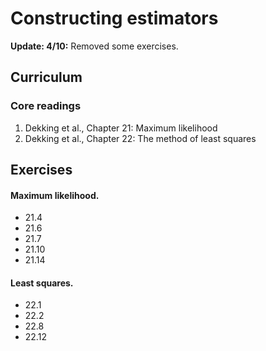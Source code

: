 # Constructing estimators

::: callout-note
**Update: 4/10:** Removed some exercises.
:::

## Curriculum

### Core readings
1. Dekking et al., Chapter 21: Maximum likelihood
2. Dekking et al., Chapter 22: The method of least squares

## Exercises

#### Maximum likelihood.
* 21.4
* 21.6
* 21.7 
* 21.10
* 21.14

#### Least squares.
* 22.1
* 22.2 
* 22.8 
* 22.12 
